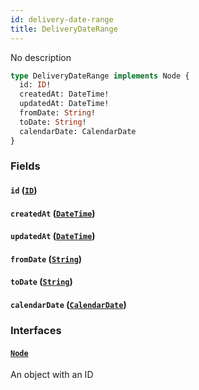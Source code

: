 ```yaml
---
id: delivery-date-range
title: DeliveryDateRange
---
```


No description

```graphql
type DeliveryDateRange implements Node {
  id: ID!
  createdAt: DateTime!
  updatedAt: DateTime!
  fromDate: String!
  toDate: String!
  calendarDate: CalendarDate
}
```

### Fields

#### `id` ([`ID`](../rate-manager-service/scalars/id))

#### `createdAt` ([`DateTime`](../rate-manager-service/scalars/date-time))

#### `updatedAt` ([`DateTime`](../rate-manager-service/scalars/date-time))

#### `fromDate` ([`String`](../rate-manager-service/scalars/string))

#### `toDate` ([`String`](../rate-manager-service/scalars/string))

#### `calendarDate` ([`CalendarDate`](../rate-manager-service/objects/calendar-date))

### Interfaces

#### [`Node`](../rate-manager-service/interfaces/node)

An object with an ID
